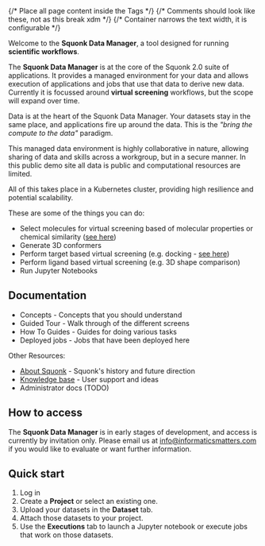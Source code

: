 
<Head>
  <title>Data Manager</title>
</Head>

<Layout>
{/* Place all page content inside the <Layout /> Tags */}
{/* Comments should look like these, not <!-- --> as this break xdm */}
{/* Container narrows the text width, it is configurable */}
<Container>

<RoleWarning />

<UserBootstrapper />

<Grid container spacing={2}>
<Grid item xs={12} sm={6}>

Welcome to the **Squonk Data Manager**, a tool designed for running **scientific workflows**.

The **Squonk Data Manager** is at the core of the Squonk 2.0 suite of applications.
It provides a managed environment for your data and allows execution of applications and jobs that use that data to
derive new data.
Currently it is focussed around **virtual screening** workflows, but the scope will expand over time.

Data is at the heart of the Squonk Data Manager. Your datasets stay in the same place, and applications fire up around
the data. This is the _"bring the compute to the data"_ paradigm.

This managed data environment is highly collaborative in nature, allowing sharing of data and skills across a workgroup,
but in a secure manner. In this public demo site all data is public and computational resources are limited.

All of this takes place in a Kubernetes cluster, providing high resilience and potential scalability.

These are some of the things you can do:
* Select molecules for virtual screening based of molecular properties or chemical similarity ([see here](https://discourse.squonk.it/t/use-case-prepare-candidate-molecules/101))
* Generate 3D conformers
* Perform target based virtual screening (e.g. docking - [see here](https://discourse.squonk.it/t/use-case-docking-with-rdock/100))
* Perform ligand based virtual screening (e.g. 3D shape comparison)
* Run Jupyter Notebooks

</Grid>
<Grid item xs={12} sm={6}>

## Documentation

- <InternalLink href="/docs/concepts">Concepts</InternalLink> - Concepts that you should understand
- <InternalLink href="/docs/guided-tour">Guided Tour</InternalLink> - Walk through of the different screens
- <InternalLink href="/docs/how-to">How To Guides</InternalLink> - Guides for doing various tasks
- <InternalLink href="/docs/jobs">Deployed jobs</InternalLink> - Jobs that have been deployed here

Other Resources:

- [About Squonk](https://discourse.squonk.it/c/about-squonk/9) - Squonk's history and future direction
- [Knowledge base](https://discourse.squonk.it/c/squonk-data-manager-knowledge-base/14) - User support and ideas
- Administrator docs (TODO)

## How to access

The **Squonk Data Manager** is in early stages of development, and access is currently by invitation only.
Please email us at info@informaticsmatters.com if you would like to evaluate or want further information.

## Quick start

1. Log in
2. Create a **Project** or select an existing one.
3. Upload your datasets in the **Dataset** tab.
4. Attach those datasets to your project.
5. Use the **Executions** tab to launch a Jupyter notebook or execute jobs that work on those datasets.

</Grid>
</Grid>

</Container>
</Layout>
